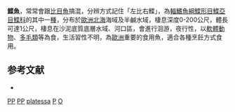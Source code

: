 {{Speciesbox
| taxon = Pleuronectes platessa
| binomial_authority = [[Linnaeus|Linnaeus]], 1758
| image = Pleuronectes platessa.jpg
| image_width = 250px
| image_caption = 歐洲鰈
| status = LC
| status_system = IUCN3.1
| synonyms = * ''Platessa latus'' <small>Cuvier, 1829</small>
* ''Platessa platessa'' <small>Linnaeus, 1758</small>
* ''Platessa vulgaris'' <small>Cloquet, 1826</small>
* ''Pleuronectes borealis'' <small>Faber, 1828</small>
* ''Pleuronectes latus'' <small>Cuvier, 1829</small>
* ''Pleuronectes platessa baltica'' <small>Nilsson, 1855</small>
}}

'''鰈魚'''，常常會跟[[比目魚|比目魚]]搞混，分辨方式記住「左比右鰈」，為[[輻鰭魚綱|輻鰭魚綱]][[鰈形目|鰈形目]][[鰈亞目|鰈亞目]][[鰈科|鰈科]]的其中一[[種|種]]，分布於[[歐洲|歐洲]][[北海_(大西洋)|北海]]海域及半鹹水域，棲息深度0-200公尺，體長可達1公尺，棲息在沙泥底質底層水域、河口區，會進行洄游，夜行性，以[[軟體動物|軟體動物]]、[[多毛類|多毛類]]等為食，生活習性不明，為[[歐洲|歐洲]]重要的食用魚，適合各種烹飪方式食用。

==参考文献==
*{{FishBase_species|genus=Pleuronectes|species=platessa |year=2014|month=3}}

{{魚類小作品}}

{{Taxonbar}}
[[Category:IUCN红色名录无危物种|PP]]
[[Category:食用魚|PP]]
[[Category:鰈屬|platessa]]
[[Category:1758年描述的魚類|P]]
[[Category:卡尔·林奈命名的生物分类|O]]